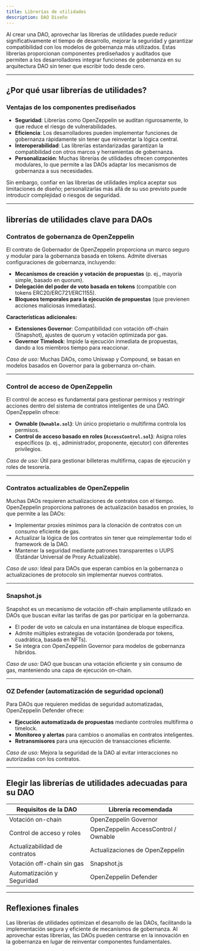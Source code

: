 ```yaml
---
title: Librerías de utilidades
description: DAO Diseño
---
```


Al crear una DAO, aprovechar las librerías de utilidades puede reducir significativamente el tiempo de desarrollo, mejorar la seguridad y garantizar compatibilidad con los modelos de gobernanza más utilizados. Estas librerías proporcionan componentes prediseñados y auditados que permiten a los desarrolladores integrar funciones de gobernanza en su arquitectura DAO sin tener que escribir todo desde cero.

---

## **¿Por qué usar librerías de utilidades?**

### **Ventajas de los componentes prediseñados**
- **Seguridad**: Librerías como OpenZeppelin se auditan rigurosamente, lo que reduce el riesgo de vulnerabilidades.
- **Eficiencia**: Los desarrolladores pueden implementar funciones de gobernanza rápidamente sin tener que reinventar la lógica central.
- **Interoperabilidad**: Las librerías estandarizadas garantizan la compatibilidad con otros marcos y herramientas de gobernanza.
- **Personalización**: Muchas librerías de utilidades ofrecen componentes modulares, lo que permite a las DAOs adaptar los mecanismos de gobernanza a sus necesidades.

Sin embargo, confiar en las librerías de utilidades implica aceptar sus limitaciones de diseño; personalizarlas más allá de su uso previsto puede introducir complejidad o riesgos de seguridad.

---

## **librerías de utilidades clave para DAOs**

### **Contratos de gobernanza de OpenZeppelin**
El contrato de Gobernador de OpenZeppelin proporciona un marco seguro y modular para la gobernanza basada en tokens. Admite diversas configuraciones de gobernanza, incluyendo:

- **Mecanismos de creación y votación de propuestas** (p. ej., mayoría simple, basado en quorum).
- **Delegación del poder de voto basada en tokens** (compatible con tokens ERC20/ERC721/ERC1155).
- **Bloqueos temporales para la ejecución de propuestas** (que previenen acciones maliciosas inmediatas).

**Características adicionales:**

- **Extensiones Governor**: Compatibilidad con votación off-chain (Snapshot), ajustes de quorum y votación optimizada por gas.
- **Governor Timelock**: Impide la ejecución inmediata de propuestas, dando a los miembros tiempo para reaccionar.

*Caso de uso:* Muchas DAOs, como Uniswap y Compound, se basan en modelos basados ​​en Governor para la gobernanza on-chain.

---

### **Control de acceso de OpenZeppelin**
El control de acceso es fundamental para gestionar permisos y restringir acciones dentro del sistema de contratos inteligentes de una DAO. OpenZeppelin ofrece:

- **Ownable (`Ownable.sol`)**: Un único propietario o multifirma controla los permisos.
- **Control de acceso basado en roles (`AccessControl.sol`)**: Asigna roles específicos (p. ej., administrador, proponente, ejecutor) con diferentes privilegios.

*Caso de uso:* Útil para gestionar billeteras multifirma, capas de ejecución y roles de tesorería.

---

### **Contratos actualizables de OpenZeppelin**
Muchas DAOs requieren actualizaciones de contratos con el tiempo. OpenZeppelin proporciona patrones de actualización basados ​​en proxies, lo que permite a las DAOs:

- Implementar proxies mínimos para la clonación de contratos con un consumo eficiente de gas.
- Actualizar la lógica de los contratos sin tener que reimplementar todo el framework de la DAO.
- Mantener la seguridad mediante patrones transparentes o UUPS (Estándar Universal de Proxy Actualizable).

*Caso de uso:* Ideal para DAOs que esperan cambios en la gobernanza o actualizaciones de protocolo sin implementar nuevos contratos.

---

### **Snapshot.js**
Snapshot es un mecanismo de votación off-chain ampliamente utilizado en DAOs que buscan evitar las tarifas de gas por participar en la gobernanza.

- El poder de voto se calcula en una instantánea de bloque específica.
- Admite múltiples estrategias de votación (ponderada por tokens, cuadrática, basada en NFTs).
- Se integra con OpenZeppelin Governor para modelos de gobernanza híbridos.

*Caso de uso:* DAO que buscan una votación eficiente y sin consumo de gas, manteniendo una capa de ejecución on-chain.

---

### **OZ Defender (automatización de seguridad opcional)**
Para DAOs que requieren medidas de seguridad automatizadas, OpenZeppelin Defender ofrece:

- **Ejecución automatizada de propuestas** mediante controles multifirma o timelock.
- **Monitoreo y alertas** para cambios o anomalías en contratos inteligentes.
- **Retransmisores** para una ejecución de transacciones eficiente.

*Caso de uso:* Mejora la seguridad de la DAO al evitar interacciones no autorizadas con los contratos.

---

## **Elegir las librerías de utilidades adecuadas para su DAO**

| **Requisitos de la DAO** | **Librería recomendada** |
|--------------------|----------------------|
| Votación on-chain | OpenZeppelin Governor |
| Control de acceso y roles | OpenZeppelin AccessControl / Ownable |
| Actualizabilidad de contratos | Actualizaciones de OpenZeppelin |
| Votación off-chain sin gas | Snapshot.js |
| Automatización y Seguridad | OpenZeppelin Defender |

---

## **Reflexiones finales**

Las librerías de utilidades optimizan el desarrollo de las DAOs, facilitando la implementación segura y eficiente de mecanismos de gobernanza. Al aprovechar estas librerías, las DAOs pueden centrarse en la innovación en la gobernanza en lugar de reinventar componentes fundamentales.